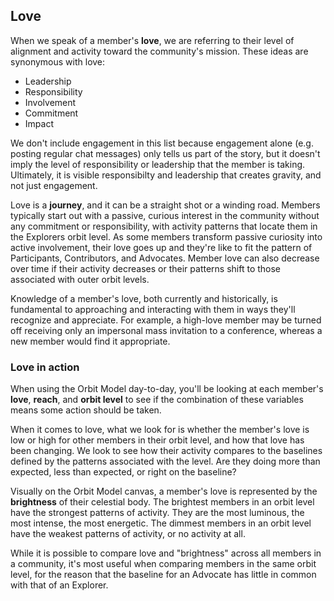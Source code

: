 ## Love

When we speak of a member's **love**, we are referring to their level of
alignment and activity toward the community's mission. These ideas are
synonymous with love:

- Leadership
- Responsibility
- Involvement
- Commitment
- Impact

We don't include engagement in this list because engagement alone
(e.g. posting regular chat messages) only tells us part of the story, but
it doesn't imply the level of responsibility or leadership that the member
is taking. Ultimately, it is visible responsibilty and leadership that creates
gravity, and not just engagement.

Love is a **journey**, and it can be a straight shot or a winding road.
Members typically start out with a passive, curious interest
in the community without any commitment or responsibility, with activity patterns
that locate them in the Explorers orbit level.
As some members transform passive curiosity into active
involvement, their love goes up and they're like to fit the pattern of
Participants, Contributors, and Advocates. Member love can also decrease over
time if their activity decreases or their patterns shift to those associated
with outer orbit levels.

Knowledge of a member's love, both currently and historically, is fundamental
to approaching and interacting with them in ways they'll recognize and appreciate.
For example, a high-love member may be turned off receiving only
an impersonal mass invitation to a conference, whereas a new member would find
it appropriate.

### Love in action

When using the Orbit Model day-to-day, you'll be looking at each member's
**love**, **reach**, and **orbit level** to see if the combination of these
variables means some action should be taken.

When it comes to love, what we look for is whether the member's love is
low or high for other members in their orbit level, and how that love has been
changing. We look to see how their activity compares to the baselines defined
by the patterns associated with the level. Are they doing more than expected,
less than expected, or right on the baseline?

Visually on the Orbit Model canvas, a member's love is represented
by the **brightness** of their celestial body. The brightest members in
an orbit level have the strongest patterns of activity. They are the most luminous,
the most intense, the most energetic. The dimmest
members in an orbit level have the weakest patterns of activity, or
no activity at all.

While it is possible to compare love and "brightness" across all members
in a community, it's most useful when comparing members in the same orbit level,
for the reason that the baseline for an Advocate has little in common with
that of an Explorer.
